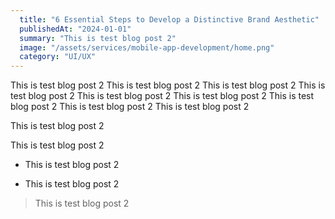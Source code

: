 ```yaml
---
  title: "6 Essential Steps to Develop a Distinctive Brand Aesthetic"
  publishedAt: "2024-01-01"
  summary: "This is test blog post 2"
  image: "/assets/services/mobile-app-development/home.png"
  category: "UI/UX"
---
```


This is test blog post 2 This is test blog post 2 This is test blog post 2 This is test blog post 2 This is test blog post 2 This is test blog post 2 This is test blog post 2 This is test blog post 2 This is test blog post 2

This is test blog post 2

This is test blog post 2

- This is test blog post 2

- This is test blog post 2

> This is test blog post 2
